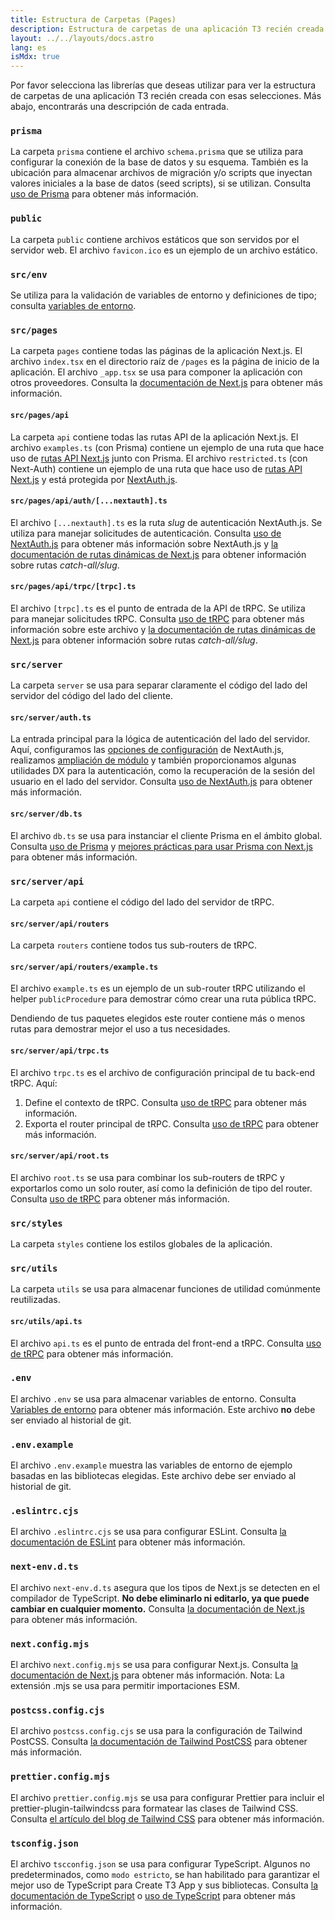 ```yaml
---
title: Estructura de Carpetas (Pages)
description: Estructura de carpetas de una aplicación T3 recién creada
layout: ../../layouts/docs.astro
lang: es
isMdx: true
---
```



Por favor selecciona las librerías que deseas utilizar para ver la estructura de carpetas de una aplicación T3 recién creada con esas selecciones. Más abajo, encontrarás una descripción de cada entrada.

<Form />

<Diagram />

<div data-components="prisma">

### `prisma`

La carpeta `prisma` contiene el archivo `schema.prisma` que se utiliza para configurar la conexión de la base de datos y su esquema. También es la ubicación para almacenar archivos de migración y/o scripts que inyectan valores iniciales a la base de datos (seed scripts), si se utilizan. Consulta [uso de Prisma](/es/usage/prisma) para obtener más información.

</div>

<div>

### `public`

La carpeta `public` contiene archivos estáticos que son servidos por el servidor web. El archivo `favicon.ico` es un ejemplo de un archivo estático.

</div>

<div>

### `src/env`

Se utiliza para la validación de variables de entorno y definiciones de tipo; consulta [variables de entorno](usage/env-variables).

</div>

<div>

### `src/pages`

La carpeta `pages` contiene todas las páginas de la aplicación Next.js. El archivo `index.tsx` en el directorio raíz de `/pages` es la página de inicio de la aplicación. El archivo `_app.tsx` se usa para componer la aplicación con otros proveedores. Consulta la [documentación de Next.js](https://nextjs.org/docs/basic-features/pages) para obtener más información.

</div>

<div data-components="nextauth trpc">

#### `src/pages/api`

La carpeta `api` contiene todas las rutas API de la aplicación Next.js. El archivo `examples.ts` (con Prisma) contiene un ejemplo de una ruta que hace uso de [rutas API Next.js](https://nextjs.org/docs/api-routes/introduction) junto con Prisma. El archivo `restricted.ts` (con Next-Auth) contiene un ejemplo de una ruta que hace uso de [rutas API Next.js](https://nextjs.org/docs/api-routes/introduction) y está protegida por [NextAuth.js](https://next-auth.js.org/).

</div>

<div data-components="nextauth">

#### `src/pages/api/auth/[...nextauth].ts`

El archivo `[...nextauth].ts` es la ruta _slug_ de autenticación NextAuth.js. Se utiliza para manejar solicitudes de autenticación. Consulta [uso de NextAuth.js](usage/next-auth) para obtener más información sobre NextAuth.js y [la documentación de rutas dinámicas de Next.js](https://nextjs.org/docs/routing/dynamic-routes) para obtener información sobre rutas _catch-all/slug_.

</div>

<div data-components="trpc">

#### `src/pages/api/trpc/[trpc].ts`

El archivo `[trpc].ts` es el punto de entrada de la API de tRPC. Se utiliza para manejar solicitudes tRPC. Consulta [uso de tRPC](usage/trpc#-pagesapitrpctrpcts) para obtener más información sobre este archivo y [la documentación de rutas dinámicas de Next.js](https://nextjs.org/docs/routing/dynamic-routes) para obtener información sobre rutas _catch-all/slug_.

</div>

<div data-components="trpc prisma nextauth">

### `src/server`

La carpeta `server` se usa para separar claramente el código del lado del servidor del código del lado del cliente.

</div>

<div data-components="nextauth+trpc">

#### `src/server/auth.ts`

La entrada principal para la lógica de autenticación del lado del servidor. Aquí, configuramos las [opciones de configuración](usage/next-auth) de NextAuth.js, realizamos [ampliación de módulo](usage/next-auth#inclusion-of-userid-on-the-session) y también proporcionamos algunas utilidades DX para la autenticación, como la recuperación de la sesión del usuario en el lado del servidor. Consulta [uso de NextAuth.js](usage/next-auth#usage-with-trpc) para obtener más información.

</div>

<div data-components="prisma">

#### `src/server/db.ts`

El archivo `db.ts` se usa para instanciar el cliente Prisma en el ámbito global. Consulta [uso de Prisma](usage/prisma#prisma-client) y [mejores prácticas para usar Prisma con Next.js](https://www.prisma.io/docs/guides/database/troubleshooting-orm/help-articles/nextjs-prisma-client-dev-practices) para obtener más información.

</div>

<div data-components="trpc">

### `src/server/api`

La carpeta `api` contiene el código del lado del servidor de tRPC.

</div>

<div data-components="trpc">

#### `src/server/api/routers`

La carpeta `routers` contiene todos tus sub-routers de tRPC.

</div>

<div data-components="trpc">

#### `src/server/api/routers/example.ts`

El archivo `example.ts` es un ejemplo de un sub-router tRPC utilizando el helper `publicProcedure` para demostrar cómo crear una ruta pública tRPC.

Dendiendo de tus paquetes elegidos este router contiene más o menos rutas para demostrar mejor el uso a tus necesidades.

</div>

<div data-components="trpc">

#### `src/server/api/trpc.ts`

El archivo `trpc.ts` es el archivo de configuración principal de tu back-end tRPC. Aquí:

1. Define el contexto de tRPC. Consulta [uso de tRPC](usage/trpc#-serverapitrpcts) para obtener más información.
2. Exporta el router principal de tRPC. Consulta [uso de tRPC](usage/trpc#-serverapitrpcts) para obtener más información.

</div>

<div data-components="trpc">

#### `src/server/api/root.ts`

El archivo `root.ts` se usa para combinar los sub-routers de tRPC y exportarlos como un solo router, así como la definición de tipo del router. Consulta [uso de tRPC](usage/trpc#-serverapirootts) para obtener más información.

</div>

<div>

### `src/styles`

La carpeta `styles` contiene los estilos globales de la aplicación.

</div>

<div data-components="trpc">

### `src/utils`

La carpeta `utils` se usa para almacenar funciones de utilidad comúnmente reutilizadas.

</div>

<div data-components="trpc">

#### `src/utils/api.ts`

El archivo `api.ts` es el punto de entrada del front-end a tRPC. Consulta [uso de tRPC](usage/trpc#-utilsapits) para obtener más información.

</div>

<div>

### `.env`

El archivo `.env` se usa para almacenar variables de entorno. Consulta [Variables de entorno](usage/env-variables) para obtener más información. Este archivo **no** debe ser enviado al historial de git.

</div>

<div>

### `.env.example`

El archivo `.env.example` muestra las variables de entorno de ejemplo basadas en las bibliotecas elegidas. Este archivo debe ser enviado al historial de git.

</div>

<div>

### `.eslintrc.cjs`

El archivo `.eslintrc.cjs` se usa para configurar ESLint. Consulta [la documentación de ESLint](https://eslint.org/docs/latest/user-guide/configuring/configuration-files) para obtener más información.

</div>

<div>

### `next-env.d.ts`

El archivo `next-env.d.ts` asegura que los tipos de Next.js se detecten en el compilador de TypeScript. **No debe eliminarlo ni editarlo, ya que puede cambiar en cualquier momento.** Consulta [la documentación de Next.js](https://nextjs.org/docs/basic-features/typescript#existing-projects) para obtener más información.

</div>

<div>

### `next.config.mjs`

El archivo `next.config.mjs` se usa para configurar Next.js. Consulta [la documentación de Next.js](https://nextjs.org/docs/api-reference/next.config.js/introduction) para obtener más información. Nota: La extensión .mjs se usa para permitir importaciones ESM.

</div>

<div data-components="tailwind">

### `postcss.config.cjs`

El archivo `postcss.config.cjs` se usa para la configuración de Tailwind PostCSS. Consulta [la documentación de Tailwind PostCSS](https://tailwindcss.com/docs/installation/using-postcss) para obtener más información.

</div>

<div data-components="tailwind">

### `prettier.config.mjs`

El archivo `prettier.config.mjs` se usa para configurar Prettier para incluir el prettier-plugin-tailwindcss para formatear las clases de Tailwind CSS. Consulta [el artículo del blog de Tailwind CSS](https://tailwindcss.com/blog/automatic-class-sorting-with-prettier) para obtener más información.

</div>

<div>

### `tsconfig.json`

El archivo `tscconfig.json` se usa para configurar TypeScript. Algunos no predeterminados, como `modo estricto`, se han habilitado para garantizar el mejor uso de TypeScript para Create T3 App y sus bibliotecas. Consulta [la documentación de TypeScript](https://www.typescriptlang.org/docs/handbook/tsconfig-json.html) o [uso de TypeScript](usage/typescript) para obtener más información.

</div>
